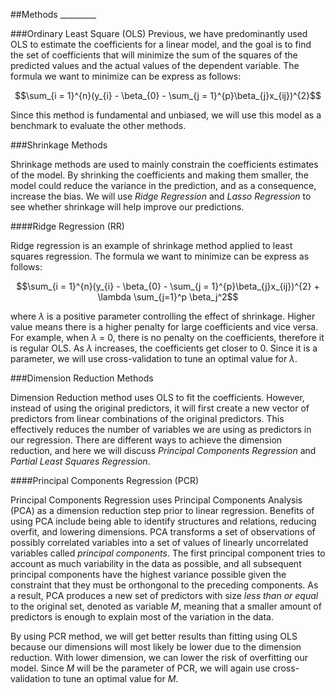 ##Methods
_________

###Ordinary Least Square (OLS)
Previous, we have predominantly used OLS to estimate the coefficients for a linear model, and the goal is to find the set of coefficients that will minimize the sum of the squares of the predicted values and the actual values of the dependent variable. The formula we want to minimize can be express as follows:

$$\sum_{i = 1}^{n}(y_{i} - \beta_{0} - \sum_{j = 1}^{p}\beta_{j}x_{ij})^{2}$$

Since this method is fundamental and unbiased, we will use this model as a benchmark to evaluate the other methods.

###Shrinkage Methods

Shrinkage methods are used to mainly constrain the coefficients estimates of the model. By shrinking the coefficients and making them smaller, the model could reduce the variance in the prediction, and as a consequence, increase the bias. We will use _Ridge Regression_ and _Lasso Regression_ to see whether shrinkage will help improve our predictions.

####Ridge Regression (RR)

Ridge regression is an example of shrinkage method applied to least squares regression. The formula we want to minimize can be express as follows:

$$\sum_{i = 1}^{n}(y_{i} - \beta_{0} - \sum_{j = 1}^{p}\beta_{j}x_{ij})^{2} + \lambda \sum_{j=1}^p \beta_j^2$$

where $\lambda$ is a positive parameter controlling the effect of shrinkage. Higher value means there is a higher penalty for large coefficients and vice versa. For example, when $\lambda$ = 0, there is no penalty on the coefficients, therefore it is regular OLS. As $\lambda$ increases, the coefficients get closer to 0. Since it is a parameter, we will use cross-validation to tune an optimal value for $\lambda$.


###Dimension Reduction Methods

Dimension Reduction method uses OLS to fit the coefficients. However, instead of using the original predictors, it will first create a new vector of predictors from linear combinations of the original predictors. This effectively reduces the number of variables we are using as predictors in our regression. There are different ways to achieve the dimension reduction, and here we will discuss _Principal Components Regression_ and _Partial Least Squares Regression_. 

####Principal Components Regression (PCR)

Principal Components Regression uses Principal Components Analysis (PCA) as a dimension reduction step prior to linear regression. Benefits of using PCA include being able to identify structures and relations, reducing overfit, and lowering dimensions. PCA transforms a set of observations of possibly correlated variables into a set of values of linearly uncorrelated variables called _principal components_. The first principal component tries to account as much variability in the data as possible, and all subsequent principal components have the highest variance possible given the constraint that they must be orthongonal to the preceding components. As a result, PCA produces a new set of predictors with size _less than or equal_ to the original set, denoted as variable _M_, meaning that a smaller amount of predictors is enough to explain most of the variation in the data.

By using PCR method, we will get better results than fitting using OLS because our dimensions will most likely be lower due to the dimension reduction. With lower dimension, we can lower the risk of overfitting our model. Since _M_ will be the parameter of PCR, we will again use cross-validation to tune an optimal value for _M_. 